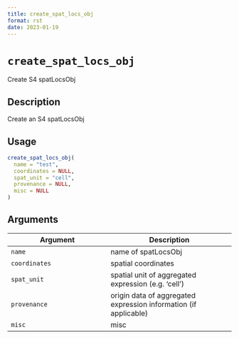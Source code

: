 ```yaml
--- 
title: create_spat_locs_obj 
format: rst 
date: 2023-01-19 
--- 
```

# `create_spat_locs_obj`

Create S4 spatLocsObj


## Description

Create an S4 spatLocsObj


## Usage

```r
create_spat_locs_obj(
  name = "test",
  coordinates = NULL,
  spat_unit = "cell",
  provenance = NULL,
  misc = NULL
)
```


## Arguments

Argument      |Description
------------- |----------------
`name`     |     name of spatLocsObj
`coordinates`     |     spatial coordinates
`spat_unit`     |     spatial unit of aggregated expression (e.g. 'cell')
`provenance`     |     origin data of aggregated expression information (if applicable)
`misc`     |     misc


